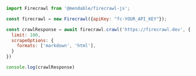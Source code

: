```js Node
import Firecrawl from '@mendable/firecrawl-js';

const firecrawl = new Firecrawl({apiKey: "fc-YOUR_API_KEY"});

const crawlResponse = await firecrawl.crawl('https://firecrawl.dev', {
  limit: 100,
  scrapeOptions: {
    formats: ['markdown', 'html'],
  }
})

console.log(crawlResponse)
```